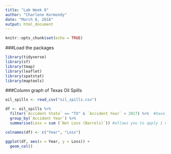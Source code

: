 ```yaml
---
title: "Lab Week 8"
author: "Charlene Kormondy"
date: "March 8, 2018"
output: html_document
---
```


```r
knitr::opts_chunk$set(echo = TRUE)
```

###Load the packages
```r
library(tidyverse)
library(sf)
library(tmap)
library(leaflet)
library(spatstat)
library(maptools)


```


###Column graph of Texas Oil Spills
```r

oil_spills <- read_csv("oil_spills.csv")

df <- oil_spills %>% 
  filter(`Accident State` == "TX" & `Accident Year` < 2017) %>%  #have to bound it by angled apostrophies bc it has spaces in it
  group_by(`Accident Year`) %>% 
  summarise(Loss = sum (`Net Loss (Barrels)`)) #allows you to apply 1 or more functions to a dataset that is grouped

colnames(df) <- c("Year", "Loss")

ggplot(df, aes(x = Year, y = Loss)) +
  geom_col()

```

